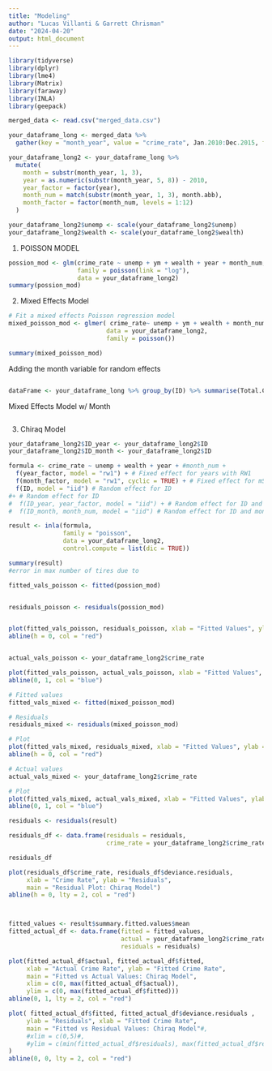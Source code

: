 ---
title: "Modeling"
author: "Lucas Villanti & Garrett Chrisman"
date: "2024-04-20"
output: html_document
---

```{r}
library(tidyverse)
library(dplyr)
library(lme4)
library(Matrix)
library(faraway)
library(INLA)
library(geepack)

```

```{r}
merged_data <- read.csv("merged_data.csv")

your_dataframe_long <- merged_data %>%
  gather(key = "month_year", value = "crime_rate", Jan.2010:Dec.2015, factor_key=TRUE)

your_dataframe_long2 <- your_dataframe_long %>%
  mutate(
    month = substr(month_year, 1, 3),
    year = as.numeric(substr(month_year, 5, 8)) - 2010,
    year_factor = factor(year),  
    month_num = match(substr(month_year, 1, 3), month.abb),  
    month_factor = factor(month_num, levels = 1:12) 
  )

your_dataframe_long2$unemp <- scale(your_dataframe_long2$unemp)
your_dataframe_long2$wealth <- scale(your_dataframe_long2$wealth)


```

1. POISSON MODEL
```{r}
possion_mod <- glm(crime_rate ~ unemp + ym + wealth + year + month_num,
                   family = poisson(link = "log"),
                   data = your_dataframe_long2)
summary(possion_mod)
```

2. Mixed Effects Model
```{r}
# Fit a mixed effects Poisson regression model
mixed_poisson_mod <- glmer( crime_rate~ unemp + ym + wealth + month_num + (1 | ID) + (1 | year), 
                           data = your_dataframe_long2, 
                           family = poisson())

summary(mixed_poisson_mod)
```

Adding the month variable for random effects
```{r}
```

```{r}
dataFrame <- your_dataframe_long %>% group_by(ID) %>% summarise(Total.Crime)
```

Mixed Effects Model w/ Month
```{r}

```


3. Chiraq Model
```{r}
your_dataframe_long2$ID_year <- your_dataframe_long2$ID
your_dataframe_long2$ID_month <- your_dataframe_long2$ID

formula <- crime_rate ~ unemp + wealth + year + #month_num +
  f(year_factor, model = "rw1") + # Fixed effect for years with RW1
  f(month_factor, model = "rw1", cyclic = TRUE) + # Fixed effect for mSonths with RW1 and cyclic structure
  f(ID, model = "iid") # Random effect for ID
#+ # Random effect for ID
#  f(ID_year, year_factor, model = "iid") + # Random effect for ID and years
#  f(ID_month, month_num, model = "iid") # Random effect for ID and months

result <- inla(formula,
               family = "poisson",
               data = your_dataframe_long2,
               control.compute = list(dic = TRUE))

summary(result)
#error in max number of tires due to 
```

```{r}

fitted_vals_poisson <- fitted(possion_mod)


residuals_poisson <- residuals(possion_mod)


plot(fitted_vals_poisson, residuals_poisson, xlab = "Fitted Values", ylab = "Residuals", main = "Poisson Model: Fitted vs Residuals")
abline(h = 0, col = "red")


actual_vals_poisson <- your_dataframe_long2$crime_rate

plot(fitted_vals_poisson, actual_vals_poisson, xlab = "Fitted Values", ylab = "Actual Values", main = "Poisson Model: Fitted vs Actual")
abline(0, 1, col = "blue")
```

```{r}

# Fitted values
fitted_vals_mixed <- fitted(mixed_poisson_mod)

# Residuals
residuals_mixed <- residuals(mixed_poisson_mod)

# Plot
plot(fitted_vals_mixed, residuals_mixed, xlab = "Fitted Values", ylab = "Residuals", main = "Mixed Effects Model: Fitted vs Residuals")
abline(h = 0, col = "red")

# Actual values
actual_vals_mixed <- your_dataframe_long2$crime_rate

# Plot
plot(fitted_vals_mixed, actual_vals_mixed, xlab = "Fitted Values", ylab = "Actual Values", main = "Mixed Effects Model: Fitted vs Actual")
abline(0, 1, col = "blue")

```

```{r}

residuals <- residuals(result)

residuals_df <- data.frame(residuals = residuals,
                           crime_rate = your_dataframe_long2$crime_rate)

residuals_df

plot(residuals_df$crime_rate, residuals_df$deviance.residuals, 
     xlab = "Crime Rate", ylab = "Residuals",
     main = "Residual Plot: Chiraq Model")
abline(h = 0, lty = 2, col = "red")



fitted_values <- result$summary.fitted.values$mean
fitted_actual_df <- data.frame(fitted = fitted_values,
                               actual = your_dataframe_long2$crime_rate,
                               residuals = residuals)

plot(fitted_actual_df$actual, fitted_actual_df$fitted,
     xlab = "Actual Crime Rate", ylab = "Fitted Crime Rate",
     main = "Fitted vs Actual Values: Chiraq Model",
     xlim = c(0, max(fitted_actual_df$actual)),
     ylim = c(0, max(fitted_actual_df$fitted)))
abline(0, 1, lty = 2, col = "red")

plot( fitted_actual_df$fitted, fitted_actual_df$deviance.residuals ,
     ylab = "Residuals", xlab = "Fitted Crime Rate",
     main = "Fitted vs Residual Values: Chiraq Model"#,
     #xlim = c(0,5)#,
     #ylim = c(min(fitted_actual_df$residuals), max(fitted_actual_df$residuals))
)
abline(0, 0, lty = 2, col = "red")

```

